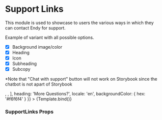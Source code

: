 

<Meta title='Modules/Support Links' component={SupportLinks} />

# Support Links

This module is used to showcase to users the various ways in which they can contact Endy for support.

Example of variant with all possible options.

- [x] Background image/color
- [x] Heading
- [x] Icon
- [x] Subheading
- [x] Subcopy

\*Note that "Chat with support" button will not work on Storybook since the chatbot is not apart of Storybook

<Canvas>
  <Story
    name='Support Links'
    args={{
      supportLinkColumns: [
        <SupportLinkColumn
          badgeImage={{
            image: {
              asset: {
                _ref: 'image-1e4585bd456293b0d3500b2a222ae039248e3f4e-64x64-svg'
              }
            },
            alt: 'Alt text is important'
          }}
          heading='Live Chat'
          subcopy='Ask us anything about Endy'
          locale='en'
          _key='1'
        />,
        <SupportLinkColumn
          badgeImage={{
            image: {
              asset: {
                _ref: 'image-23b21be6a2c213843ddf55a3f162951d8091bf77-64x64-svg'
              }
            },
            alt: 'Alt text is important'
          }}
          heading='Email'
          subcopy='Send us your questions'
          locale='en'
          _key='2'
        />,
        <SupportLinkColumn
          badgeImage={{
            image: {
              asset: {
                _ref: 'image-845d6ffea39416449e510bed06bb88f9831fc745-64x64-svg'
              }
            },
            alt: 'Alt text is important'
          }}
          heading='Call Us'
          subcopy='Talk with customer care'
          locale='en'
          _key='3'
        />
      ],
      heading: 'More Questions?',
      locale: 'en',
      backgroundColor: {
        hex: '#f6f6f4'
      }
    }}
  >
    {Template.bind()}
  </Story>
</Canvas>

### SupportLinks Props

<ArgsTable of={SupportLinks} />
